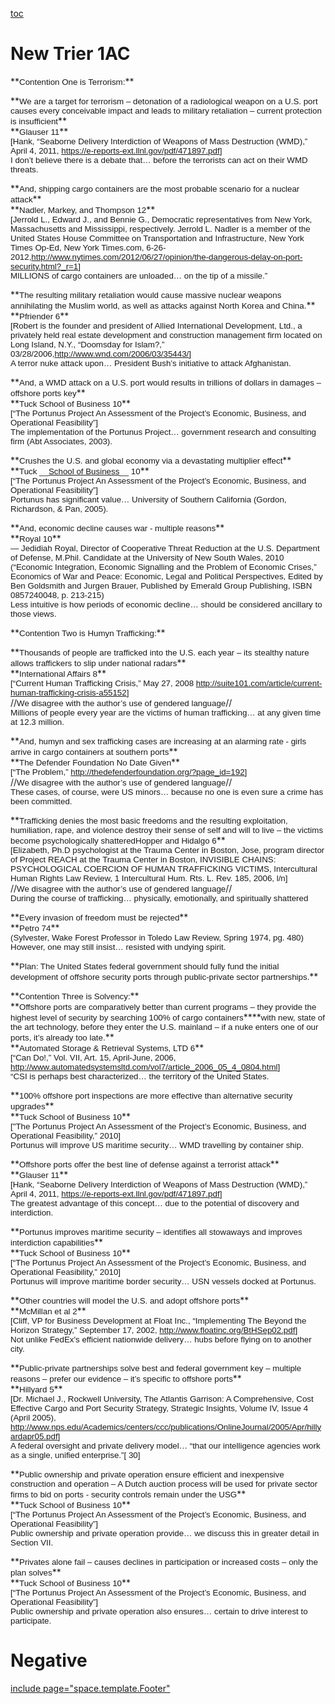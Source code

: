 [[toc]]
=New Trier 1AC= 
<span style="display: block; text-align: left;">**<span style="font-family: Arial,sans-serif; font-size: 13.3333px;">Contention One is Terrorism:</span>**</span>

<span style="display: block; text-align: left;"> **<span style="font-family: Arial,sans-serif; font-size: 13.3333px;">We are a target for terrorism – detonation of a radiological weapon on a U.S. port causes every conceivable impact and leads to military retaliation – current protection is insufficient</span>**</span>
<span style="display: block; text-align: left;"> **<span style="font-family: Arial,sans-serif; font-size: 13.3333px;">Glauser 11</span>**</span><span style="display: block; font-family: Arial,sans-serif; font-size: 13.3333px; text-align: left;">[Hank, “Seaborne Delivery Interdiction of Weapons of Mass Destruction (WMD),” April 4, 2011, [[https://e-reports-ext.llnl.gov/pdf/471897.pdf]]]</span>
<span style="display: block; font-family: Arial,sans-serif; font-size: 13.3333px; text-align: left;"> I don’t believe there is a debate that… before the terrorists can act on their WMD threats.</span>

<span style="display: block; text-align: left;"> **<span style="font-family: Arial,sans-serif; font-size: 13.3333px;">And, shipping cargo containers are the most probable scenario for a nuclear attack</span>**</span>
<span style="display: block; text-align: left;"> **<span style="font-family: Arial,sans-serif; font-size: 13.3333px;">Nadler, Markey, and Thompson 12</span>**</span><span style="display: block; font-family: Arial,sans-serif; font-size: 13.3333px; text-align: left;">[Jerrold L., Edward J., and Bennie G., Democratic representatives from New York, Massachusetts and Mississippi, respectively. Jerrold L. Nadler is a member of the United States House Committee on Transportation and Infrastructure, New York Times Op-Ed, New York Times.com, 6-26-2012,[[http://www.nytimes.com/2012/06/27/opinion/the-dangerous-delay-on-port-security.html?_r=1]]]</span>
<span style="display: block; font-family: Arial,sans-serif; font-size: 13.3333px; text-align: left;"> MILLIONS of cargo containers are unloaded… on the tip of a missile.”</span>

<span style="display: block; text-align: left;"> **<span style="font-family: Arial,sans-serif; font-size: 13.3333px;">The resulting military retaliation would cause massive nuclear weapons annihilating the Muslim world, as well as attacks against North Korea and China.</span>**</span>
<span style="display: block; text-align: left;"> **<span style="font-family: Arial,sans-serif; font-size: 13.3333px;">Pfriender 6</span>**</span><span style="display: block; font-family: Arial,sans-serif; font-size: 13.3333px; text-align: left;">[Robert is the founder and president of Allied International Development, Ltd., a privately held real estate development and construction management firm located on Long Island, N.Y., “Doomsday for Islam?,” 03/28/2006,[[http://www.wnd.com/2006/03/35443/]]]</span>
<span style="display: block; font-family: Arial,sans-serif; font-size: 13.3333px; text-align: left;"> A terror nuke attack upon… President Bush’s initiative to attack Afghanistan.</span>

<span style="display: block; text-align: left;"> **<span style="font-family: Arial,sans-serif; font-size: 13.3333px;">And, a WMD attack on a U.S. port would results in trillions of dollars in damages – offshore ports key</span>**</span>
<span style="display: block; text-align: left;"> **<span style="font-family: Arial,sans-serif; font-size: 13.3333px;">Tuck School of Business 10</span>**</span><span style="display: block; font-family: Arial,sans-serif; font-size: 13.3333px; text-align: left;">[“The Portunus Project An Assessment of the Project’s Economic, Business, and Operational Feasibility”]</span>
<span style="display: block; font-family: Arial,sans-serif; font-size: 13.3333px; text-align: left;"> The implementation of the Portunus Project… government research and consulting firm (Abt Associates, 2003).</span>

<span style="display: block; text-align: left;"> **<span style="font-family: Arial,sans-serif; font-size: 13.3333px;">Crushes the U.S. and global economy via a devastating multiplier effect</span>**</span>
<span style="display: block; text-align: left;"> **<span style="font-family: Arial,sans-serif; font-size: 13.3333px;">Tuck __[[#|School of Business]]__ 10</span>**</span><span style="display: block; font-family: Arial,sans-serif; font-size: 13.3333px; text-align: left;">[“The Portunus Project An Assessment of the Project’s Economic, Business, and Operational Feasibility”]</span>
<span style="display: block; font-family: Arial,sans-serif; font-size: 13.3333px; text-align: left;"> Portunus has significant value… University of Southern California (Gordon, Richardson, & Pan, 2005).</span>



<span style="display: block; text-align: left;"> **<span style="font-family: Arial,sans-serif; font-size: 13.3333px;">And, economic decline causes war - multiple reasons</span>**</span>
<span style="display: block; text-align: left;"> **<span style="font-family: Arial,sans-serif; font-size: 13.3333px;">Royal 10</span>**</span><span style="display: block; font-family: Arial,sans-serif; font-size: 13.3333px; text-align: left;">— Jedidiah Royal, Director of Cooperative Threat Reduction at the U.S. Department of Defense, M.Phil. Candidate at the University of New South Wales, 2010 (“Economic Integration, Economic Signalling and the Problem of Economic Crises,” Economics of War and Peace: Economic, Legal and Political Perspectives, Edited by Ben Goldsmith and Jurgen Brauer, Published by Emerald Group Publishing, ISBN 0857240048, p. 213-215)</span>
<span style="display: block; font-family: Arial,sans-serif; font-size: 13.3333px; text-align: left;"> Less intuitive is how periods of economic decline… should be considered ancillary to those views.</span>

<span style="display: block; text-align: left;"> **<span style="font-family: Arial,sans-serif; font-size: 13.3333px;">Contention Two is Humyn Trafficking:</span>**</span>

<span style="display: block; text-align: left;"> **<span style="font-family: Arial,sans-serif; font-size: 13.3333px;">Thousands of people are trafficked into the U.S. each year – its stealthy nature allows traffickers to slip under national radars</span>**</span>
<span style="display: block; text-align: left;"> **<span style="font-family: Arial,sans-serif; font-size: 13.3333px;">International Affairs 8</span>**</span><span style="display: block; font-family: Arial,sans-serif; font-size: 13.3333px; text-align: left;">[“Current Human Trafficking Crisis,” May 27, 2008 [[http://suite101.com/article/current-human-trafficking-crisis-a55152]]]</span>
<span style="display: block; text-align: left;"> //<span style="font-family: Arial,sans-serif; font-size: 13.3333px;">We disagree with the author’s use of gendered language</span>//</span><span style="display: block; font-family: Arial,sans-serif; font-size: 13.3333px; text-align: left;">Millions of people every year are the victims of human trafficking… at any given time at 12.3 million.</span>

<span style="display: block; text-align: left;"> **<span style="font-family: Arial,sans-serif; font-size: 13.3333px;">And, humyn and sex trafficking cases are increasing at an alarming rate - girls arrive in cargo containers at southern ports</span>**</span>
<span style="display: block; text-align: left;"> **<span style="font-family: Arial,sans-serif; font-size: 13.3333px;">The Defender Foundation No Date Given</span>**</span><span style="display: block; font-family: Arial,sans-serif; font-size: 13.3333px; text-align: left;">[“The Problem,” [[http://thedefenderfoundation.org/?page_id=192]]]</span>
<span style="display: block; text-align: left;"> //<span style="font-family: Arial,sans-serif; font-size: 13.3333px;">We disagree with the author’s use of gendered language</span>//</span><span style="display: block; font-family: Arial,sans-serif; font-size: 13.3333px; text-align: left;">These cases, of course, were US minors… because no one is even sure a crime has been committed.</span>

<span style="display: block; text-align: left;"> **<span style="font-family: Arial,sans-serif; font-size: 13.3333px;">Trafficking denies the most basic freedoms and the resulting exploitation, humiliation, rape, and violence destroy their sense of self and will to live – the victims become psychologically shatteredHopper and Hidalgo 6</span>**</span><span style="display: block; font-family: Arial,sans-serif; font-size: 13.3333px; text-align: left;">[Elizabeth, Ph.D psychologist at the Trauma Center in Boston, Jose, program director of Project REACH at the Trauma Center in Boston, INVISIBLE CHAINS: PSYCHOLOGICAL COERCION OF HUMAN TRAFFICKING VICTIMS, Intercultural Human Rights Law Review, 1 Intercultural Hum. Rts. L. Rev. 185, 2006, l/n]</span>
<span style="display: block; text-align: left;"> //<span style="font-family: Arial,sans-serif; font-size: 13.3333px;">We disagree with the author’s use of gendered language</span>//</span><span style="display: block; font-family: Arial,sans-serif; font-size: 13.3333px; text-align: left;">During the course of trafficking… physically, emotionally, and spiritually shattered</span>

<span style="display: block; text-align: left;"> **<span style="font-family: Arial,sans-serif; font-size: 13.3333px;">Every invasion of freedom must be rejected</span>**</span>
<span style="display: block; text-align: left;"> **<span style="font-family: Arial,sans-serif; font-size: 13.3333px;">Petro 74</span>**</span><span style="display: block; font-family: Arial,sans-serif; font-size: 13.3333px; text-align: left;">(Sylvester, Wake Forest Professor in Toledo Law Review, Spring 1974, pg. 480)</span>
<span style="display: block; font-family: Arial,sans-serif; font-size: 13.3333px; text-align: left;"> However, one may still insist… resisted with undying spirit.</span>

<span style="display: block; text-align: left;"> **<span style="font-family: Arial,sans-serif; font-size: 13.3333px;">Plan: The United States federal government should fully fund the initial development of offshore security ports through public-private sector partnerships.</span>**</span>

<span style="display: block; text-align: left;"> **<span style="font-family: Arial,sans-serif; font-size: 13.3333px;">Contention Three is Solvency:</span>**</span>
<span style="display: block; text-align: left;"> **<span style="font-family: Arial,sans-serif; font-size: 13.3333px;">Offshore ports are comparatively better than current programs – they provide the highest level of security by searching 100% of cargo containers</span>****<span style="font-family: Arial,sans-serif; font-size: 13.3333px;">with new, state of the art technology, before they enter the U.S. mainland – if a nuke enters one of our ports, it’s already too late.</span>**</span>
<span style="display: block; text-align: left;"> **<span style="font-family: Arial,sans-serif; font-size: 13.3333px;">Automated Storage & Retrieval Systems, LTD 6</span>**</span>
<span style="display: block; font-family: Arial,sans-serif; font-size: 13.3333px; text-align: left;">[“Can Do!,” Vol. VII, Art. 15, April-June, 2006, [[http://www.automatedsystemsltd.com/vol7/article_2006_05_4_0804.html]]]</span>
<span style="display: block; font-family: Arial,sans-serif; font-size: 13.3333px; text-align: left;"> “CSI is perhaps best characterized… the territory of the United States.</span>

<span style="display: block; text-align: left;"> **<span style="font-family: Arial,sans-serif; font-size: 13.3333px;">100% offshore port inspections are more effective than alternative security upgrades</span>**</span>
<span style="display: block; text-align: left;"> **<span style="font-family: Arial,sans-serif; font-size: 13.3333px;">Tuck School of Business 10</span>**</span><span style="display: block; font-family: Arial,sans-serif; font-size: 13.3333px; text-align: left;">["The Portunus Project An Assessment of the Project’s Economic, Business, and Operational Feasibility,” 2010]</span>
<span style="display: block; font-family: Arial,sans-serif; font-size: 13.3333px; text-align: left;"> Portunus will improve US maritime security… WMD travelling by container ship.</span>

<span style="display: block; text-align: left;"> **<span style="font-family: Arial,sans-serif; font-size: 13.3333px;">Offshore ports offer the best line of defense against a terrorist attack</span>**</span>
<span style="display: block; text-align: left;"> **<span style="font-family: Arial,sans-serif; font-size: 13.3333px;">Glauser 11</span>**</span><span style="display: block; font-family: Arial,sans-serif; font-size: 13.3333px; text-align: left;">[Hank, “Seaborne Delivery Interdiction of Weapons of Mass Destruction (WMD),” April 4, 2011, [[https://e-reports-ext.llnl.gov/pdf/471897.pdf]]]</span>
<span style="display: block; font-family: Arial,sans-serif; font-size: 13.3333px; text-align: left;"> The greatest advantage of this concept… due to the potential of discovery and interdiction.</span>

<span style="display: block; text-align: left;"> **<span style="font-family: Arial,sans-serif; font-size: 13.3333px;">Portunus improves maritime security – identifies all stowaways and improves interdiction capabilities</span>**</span>
<span style="display: block; text-align: left;"> **<span style="font-family: Arial,sans-serif; font-size: 13.3333px;">Tuck School of Business 10</span>**</span><span style="display: block; font-family: Arial,sans-serif; font-size: 13.3333px; text-align: left;">[“The Portunus Project An Assessment of the Project’s Economic, Business, and Operational Feasibility,” 2010]</span>
<span style="display: block; font-family: Arial,sans-serif; font-size: 13.3333px; text-align: left;"> Portunus will improve maritime border security… USN vessels docked at Portunus.</span>

<span style="display: block; text-align: left;"> **<span style="font-family: Arial,sans-serif; font-size: 13.3333px;">Other countries will model the U.S. and adopt offshore ports</span>**</span>
<span style="display: block; text-align: left;"> **<span style="font-family: Arial,sans-serif; font-size: 13.3333px;">McMillan et al 2</span>**</span><span style="display: block; font-family: Arial,sans-serif; font-size: 13.3333px; text-align: left;">[Cliff, VP for Business Development at Float Inc., “Implementing The Beyond the Horizon Strategy,” September 17, 2002, [[http://www.floatinc.org/BtHSep02.pdf]]]</span>
<span style="display: block; font-family: Arial,sans-serif; font-size: 13.3333px; text-align: left;"> Not unlike FedEx's efficient nationwide delivery… hubs before flying on to another city.</span>

<span style="display: block; text-align: left;"> **<span style="font-family: Arial,sans-serif; font-size: 13.3333px;">Public-private partnerships solve best and federal government key – multiple reasons – prefer our evidence – it’s specific to offshore ports</span>**</span>
<span style="display: block; text-align: left;"> **<span style="font-family: Arial,sans-serif; font-size: 13.3333px;">Hillyard 5</span>**</span><span style="display: block; font-family: Arial,sans-serif; font-size: 13.3333px; text-align: left;">[Dr. Michael J., Rockwell University, The Atlantis Garrison: A Comprehensive, Cost Effective Cargo and Port Security Strategy, Strategic Insights, Volume IV, Issue 4 (April 2005), [[http://www.nps.edu/Academics/centers/ccc/publications/OnlineJournal/2005/Apr/hillyardapr05.pdf]]]</span>
<span style="display: block; font-family: Arial,sans-serif; font-size: 13.3333px; text-align: left;"> A federal oversight and private delivery model… “that our intelligence agencies work as a single, unified enterprise.”[ 30]</span>

<span style="display: block; text-align: left;"> **<span style="font-family: Arial,sans-serif; font-size: 13.3333px;">Public ownership and private operation ensure efficient and inexpensive construction and operation – A Dutch auction process will be used for private sector firms to bid on ports - security controls remain under the USG</span>**</span>
<span style="display: block; text-align: left;"> **<span style="font-family: Arial,sans-serif; font-size: 13.3333px;">Tuck School of Business 10</span>**</span><span style="display: block; font-family: Arial,sans-serif; font-size: 13.3333px; text-align: left;">[“The Portunus Project An Assessment of the Project’s Economic, Business, and Operational Feasibility”]</span>
<span style="display: block; font-family: Arial,sans-serif; font-size: 13.3333px; text-align: left;"> Public ownership and private operation provide… we discuss this in greater detail in Section VII.</span>

<span style="display: block; text-align: left;"> **<span style="font-family: Arial,sans-serif; font-size: 13.3333px;">Privates alone fail – causes declines in participation or increased costs – only the plan solves</span>**</span>
<span style="display: block; text-align: left;"> **<span style="font-family: Arial,sans-serif; font-size: 13.3333px;">Tuck School of Business 10</span>**</span><span style="display: block; font-family: Arial,sans-serif; font-size: 13.3333px; text-align: left;">[“The Portunus Project An Assessment of the Project’s Economic, Business, and Operational Feasibility”]</span>
<span style="display: block; font-family: Arial,sans-serif; font-size: 13.3333px; text-align: left;"> Public ownership and private operation also ensures… certain to drive interest to participate.</span>


=Negative= 

[[include page="space.template.Footer"]]